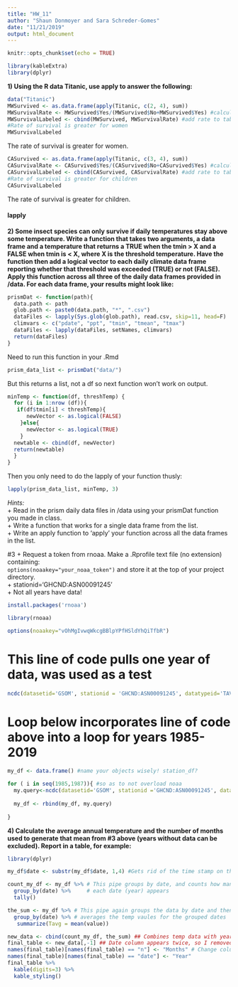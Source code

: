 ```yaml
---
title: "HW_11"
author: "Shaun Donmoyer and Sara Schreder-Gomes"
date: "11/21/2019"
output: html_document
---
```


```r
knitr::opts_chunk$set(echo = TRUE)
```

```r
library(kableExtra)
library(dplyr)
```



**1) Using the R data Titanic, use apply to answer the following:**  
```r
data("Titanic")
MWSurvived <- as.data.frame(apply(Titanic, c(2, 4), sum))
MWSurvivalRate <- MWSurvived$Yes/(MWSurvived$No+MWSurvived$Yes) #calculate survival rate
MWSurvivalLabeled <- cbind(MWSurvived, MWSurvivalRate) #add rate to table
#Rate of survival is greater for women
MWSurvivalLabeled
```
The rate of survival is greater for women.

```r
CASurvived <- as.data.frame(apply(Titanic, c(3, 4), sum)) 
CASurvivalRate <- CASurvived$Yes/(CASurvived$No+CASurvived$Yes) #calculate survival rate
CASurvivalLabeled <- cbind(CASurvived, CASurvivalRate) #add rate to table
#Rate of survival is greater for children
CASurvivalLabeled
```
The rate of survival is greater for children.

#### lapply
**2) Some insect species can only survive if daily temperatures stay above some temperature.  Write a function that takes two arguments, a data frame and a temperature that returns a TRUE when the tmin > X and a FALSE when tmin is < X, where X is the threshold temperature.  Have the function then add a logical vector to each daily climate data frame reporting whether that threshold was exceeded (TRUE) or not (FALSE). Apply this function across all three of the daily data frames provided in /data. For each data frame, your results might look like:**

```r
prismDat <- function(path){
  data.path <- path
  glob.path <- paste0(data.path, "*", ".csv")  
  dataFiles <- lapply(Sys.glob(glob.path), read.csv, skip=11, head=F)
  climvars <- c("pdate", "ppt", "tmin", "tmean", "tmax")
  dataFiles <- lapply(dataFiles, setNames, climvars)
  return(dataFiles)
}
```
Need to run this function in your .Rmd


```r
prism_data_list <- prismDat("data/")
```
But this returns a list, not a df so next function won't work on output.

```r
minTemp <- function(df, threshTemp) {
  for (i in 1:nrow (df)){
   if(df$tmin[i] < threshTemp){
      newVector <- as.logical(FALSE)
    }else{
      newVector <- as.logical(TRUE)
    }
  newtable <- cbind(df, newVector)
  return(newtable)
  }
}
```

Then you only need to do the lapply of your function thusly:
```r
lapply(prism_data_list, minTemp, 3)
```

*Hints:*  
+ Read in the prism daily data files in /data using your prismDat function you made in class.    
+ Write a function that works for a single data frame from the list.  
+ Write an apply function to 'apply' your function across all the data frames in the list.  

#3
+ Request a token from rnoaa. Make a .Rprofile text file (no extension) containing:  
```options(noaakey="your_noaa_token")``` 
and store it at the top of your project directory.    
+ stationid='GHCND:ASN00091245'  
+ Not all years have data!   

```r
install.packages('rnoaa') 
```

```r
library(rnoaa)
```

```r
options(noaakey="vOhMgIvwqWkcgBBlpYPfHSldYhQiTfbR")
```

# This line of code pulls one year of data, was used as a test
```r
ncdc(datasetid='GSOM', stationid = 'GHCND:ASN00091245', datatypeid='TAVG', startdate = '1991-01-01', enddate = '1991-12-31', limit = 1000, add_units=TRUE)
```


# Loop below incorporates line of code above into a loop for years 1985-2019
```r
my_df <- data.frame() #name your objects wisely! station_df?

for ( i in seq(1985,1987)){ #so as to not overload noaa
  my.query<-ncdc(datasetid='GSOM', stationid ='GHCND:ASN00091245', datatypeid = 'TAVG', startdate = paste0(i, "-01-01"), enddate = paste0(i, "-12-31"), add_units = TRUE)$data
  
  my_df <- rbind(my_df, my.query)
  
}

```



**4) Calculate the average annual temperature and the number of months used to generate that mean from #3 above (years without data can be excluded).  Report in a table, for example:**




```r
library(dplyr)

my_df$date <- substr(my_df$date, 1,4) #Gets rid of the time stamp on the date

count_my_df <- my_df %>% # This pipe groups by date, and counts how many times 
  group_by(date) %>%     # each date (year) appears
  tally()

```


```r
the_sum <- my_df %>% # This pipe again groups the data by date and then
  group_by(date) %>% # averages the temp vaules for the grouped dates
   summarize(Tavg = mean(value))

```


```r
new_data <- cbind(count_my_df, the_sum) ## Combines temp data with year data
final_table <- new_data[,-1] ## Date column appears twice, so I removed one
names(final_table)[names(final_table) == "n"] <- "Months" # Change column name
names(final_table)[names(final_table) == "date"] <- "Year"
final_table %>%
  kable(digits=3) %>%
  kable_styling()
```
